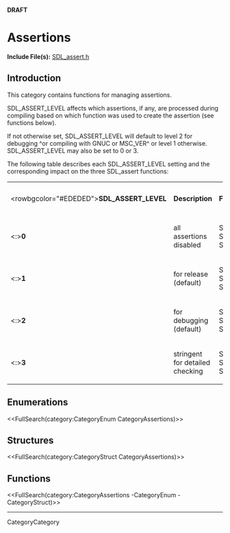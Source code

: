 <!-- #master-page:CategoryTemplate -->
<!-- #master-date:Unknown-Date -->
<!-- format wiki -->
<!-- language en -->
'''DRAFT'''

= Assertions =

'''Include File(s):''' [http://hg.libsdl.org/SDL/file/default/include/SDL_assert.h SDL_assert.h]


== Introduction ==
This category contains functions for managing assertions.

SDL_ASSERT_LEVEL affects which assertions, if any, are processed during compiling based on which function was used to create the assertion (see functions below).  

If not otherwise set, SDL_ASSERT_LEVEL will default to level 2 for debugging ^or compiling with GNUC or MSC_VER^ or level 1 otherwise.  SDL_ASSERT_LEVEL may also be set to 0 or 3.  

The following table describes each SDL_ASSERT_LEVEL setting and the corresponding impact on the three SDL_assert functions:

{|
|<rowbgcolor="#EDEDED">'''SDL_ASSERT_LEVEL'''
|'''Description'''
|'''Function'''
|'''Function Status'''
|-
|<:>'''0'''
|all assertions disabled
|SDL_assert<br/>SDL_assert_release<br/>SDL_assert_paranoid
|disabled<br/>disabled<br/>disabled
|-
|<:>'''1'''
|for release (default)
|SDL_assert<br/>SDL_assert_release<br/>SDL_assert_paranoid
|disabled<br/>'''enabled'''<br/>disabled
|-
|<:>'''2'''
|for debugging (default)
|SDL_assert<br/>SDL_assert_release<br/>SDL_assert_paranoid
|'''enabled'''<br/>'''enabled'''<br/>disabled
|-
|<:>'''3'''
|stringent for detailed checking
|SDL_assert<br/>SDL_assert_release<br/>SDL_assert_paranoid
|'''enabled'''<br/>'''enabled'''<br/>'''enabled'''
|}

== Enumerations ==

<<FullSearch(category:CategoryEnum CategoryAssertions)>>

== Structures ==

<<FullSearch(category:CategoryStruct CategoryAssertions)>>

== Functions ==

<<FullSearch(category:CategoryAssertions -CategoryEnum -CategoryStruct)>>


----
CategoryCategory
